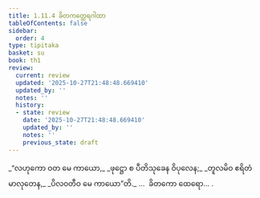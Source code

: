 ```yaml
---
title: 1.11.4 ခိတကတ္ထေရဂါထာ
tableOfContents: false
sidebar:
  order: 4
type: tipitaka
basket: su
book: th1
review:
  current: review
  updated: '2025-10-27T21:48:48.669410'
  updated_by: ''
  notes: ''
  history:
  - state: review
    date: '2025-10-27T21:48:48.669410'
    updated_by: ''
    notes: ''
    previous_state: draft
---
```



<ReviewStatus review={frontmatter.review} showDetails={true} />

<HypothesisAnnotation frontmatter={frontmatter} />

<DynamicBreadcrumb />

<Division number="104" book="th1" e="ch" v="19" p="242">

<Paragraph number="233" type="verses" book="th1">
_“လဟုကော ဝတ မေ ကာယော,_  
_ဖုဋ္ဌော စ ပီတိသုခေန ဝိပုလေန;_  
_တူလမိဝ ဧရိတံ မာလုတေန,_  
_ပိလဝတီဝ မေ ကာယော”တိ._  


</Paragraph>
</Division>

<Paragraph number="234" type="center" book="th1">
…  ခိတကော ထေရော… .
</Paragraph>